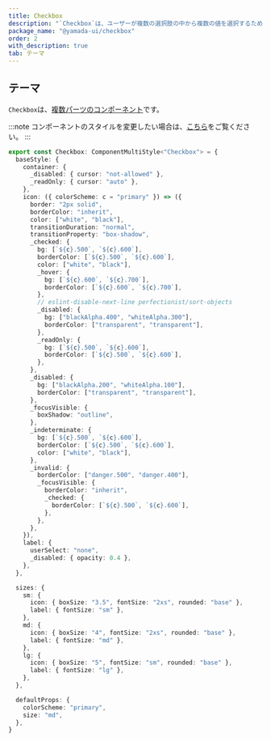 ```yaml
---
title: Checkbox
description: "`Checkbox`は、ユーザーが複数の選択肢の中から複数の値を選択するための使用されるコンポーネントです。"
package_name: "@yamada-ui/checkbox"
order: 2
with_description: true
tab: テーマ
---
```


## テーマ

`Checkbox`は、[複数パーツのコンポーネント](/styled-system/theming/component-styles#複数パーツのコンポーネント)です。

:::note
コンポーネントのスタイルを変更したい場合は、[こちら](/styled-system/theming/customize-theme#コンポーネントのスタイルを変更する)をご覧ください。
:::

```ts
export const Checkbox: ComponentMultiStyle<"Checkbox"> = {
  baseStyle: {
    container: {
      _disabled: { cursor: "not-allowed" },
      _readOnly: { cursor: "auto" },
    },
    icon: ({ colorScheme: c = "primary" }) => ({
      border: "2px solid",
      borderColor: "inherit",
      color: ["white", "black"],
      transitionDuration: "normal",
      transitionProperty: "box-shadow",
      _checked: {
        bg: [`${c}.500`, `${c}.600`],
        borderColor: [`${c}.500`, `${c}.600`],
        color: ["white", "black"],
        _hover: {
          bg: [`${c}.600`, `${c}.700`],
          borderColor: [`${c}.600`, `${c}.700`],
        },
        // eslint-disable-next-line perfectionist/sort-objects
        _disabled: {
          bg: ["blackAlpha.400", "whiteAlpha.300"],
          borderColor: ["transparent", "transparent"],
        },
        _readOnly: {
          bg: [`${c}.500`, `${c}.600`],
          borderColor: [`${c}.500`, `${c}.600`],
        },
      },
      _disabled: {
        bg: ["blackAlpha.200", "whiteAlpha.100"],
        borderColor: ["transparent", "transparent"],
      },
      _focusVisible: {
        boxShadow: "outline",
      },
      _indeterminate: {
        bg: [`${c}.500`, `${c}.600`],
        borderColor: [`${c}.500`, `${c}.600`],
        color: ["white", "black"],
      },
      _invalid: {
        borderColor: ["danger.500", "danger.400"],
        _focusVisible: {
          borderColor: "inherit",
          _checked: {
            borderColor: [`${c}.500`, `${c}.600`],
          },
        },
      },
    }),
    label: {
      userSelect: "none",
      _disabled: { opacity: 0.4 },
    },
  },

  sizes: {
    sm: {
      icon: { boxSize: "3.5", fontSize: "2xs", rounded: "base" },
      label: { fontSize: "sm" },
    },
    md: {
      icon: { boxSize: "4", fontSize: "2xs", rounded: "base" },
      label: { fontSize: "md" },
    },
    lg: {
      icon: { boxSize: "5", fontSize: "sm", rounded: "base" },
      label: { fontSize: "lg" },
    },
  },

  defaultProps: {
    colorScheme: "primary",
    size: "md",
  },
}
```
